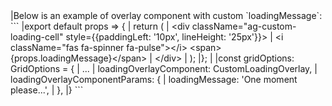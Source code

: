 <framework-specific-section frameworks="react">
|Below is an example of overlay component with custom `loadingMessage`:
</framework-specific-section>

<framework-specific-section frameworks="react">
```
|export default props => {
|    return (
|        &lt;div className="ag-custom-loading-cell" style={{paddingLeft: '10px', lineHeight: '25px'}}>
|            &lt;i className="fas fa-spinner fa-pulse">&lt;/i> &lt;span> {props.loadingMessage}&lt;/span>
|        &lt;/div>
|    );
|};
|
|const gridOptions: GridOptions = {
|  ...
|  loadingOverlayComponent: CustomLoadingOverlay,
|  loadingOverlayComponentParams: {
|    loadingMessage: 'One moment please...',
|  },
|}
```
</framework-specific-section>

